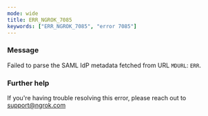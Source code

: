 ```yaml
---
mode: wide
title: ERR_NGROK_7085
keywords: ["ERR_NGROK_7085", "error 7085"]
---
```



### Message

Failed to parse the SAML IdP metadata fetched from URL `MDURL`: `ERR`.

<ErrorDetails />

### Further help

If you're having trouble resolving this error, please reach out to [support@ngrok.com](mailto:support@ngrok.com?subject=Help%20with%20ERR_NGROK_7085)
